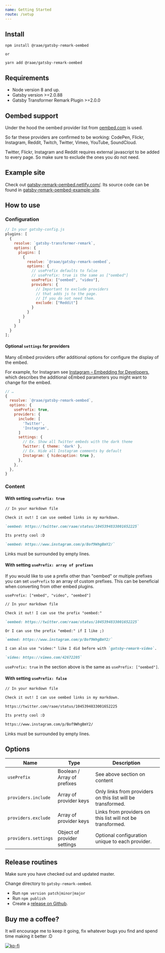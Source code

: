 ```yaml
---
name: Getting Started
route: /setup
---
```


## Install

```shell
npm install @raae/gatsby-remark-oembed

or

yarn add @raae/gatsby-remark-oembed
```
## Requirements

- Node version 8 and up.
- Gatsby version >=2.0.88
- Gatsby Transformer Remark Plugin >=2.0.0

## Oembed support

Under the hood the oembed provider list from [oembed.com](https://oembed.com/#section7) is used.

So far these providers are confirmed to be working: CodePen, Flickr, Instagram, Reddit, Twitch, Twitter, Vimeo, YouTube, SoundCloud.

Twitter, Flickr, Instagram and Reddit requires external javascript to be added to every page. So make sure to exclude the ones you do not need.

## Example site

Check out [gatsby-remark-oembed.netlify.com/](https://gatsby-remark-oembed.netlify.com/). Its source code can be found in [gatsby-remark-oembed-example-site](/gatsby-remark-oembed-example-site).

## How to use

### Configuration

```js
// In your gatsby-config.js
plugins: [
  {
    resolve: `gatsby-transformer-remark`,
    options: {
      plugins: [
        {
          resolve: `@raae/gatsby-remark-oembed`,
          options: {
            // usePrefix defaults to false
            // usePrefix: true is the same as ["oembed"]
            usePrefix: ["oembed", "video"],
            providers: {
              // Important to exclude providers
              // that adds js to the page.
              // If you do not need them.
              exclude: ["Reddit"]
            }
          }
        }
      ]
    }
  }
];
```

#### Optional `settings` for providers

Many oEmbed providers offer additional options for configure the display of the embed.

For example, for Instagram see [Instagram – Embedding for Developers](https://www.instagram.com/developer/embedding/), which describes the additional oEmbed parameters you might want to change for the embed.

```js
// …
{
  resolve: `@raae/gatsby-remark-oembed`,
  options: {
    usePrefix: true,
    providers: {
      include: [
        'Twitter',
        'Instagram',
      ]
      settings: {
        // Ex. Show all Twitter embeds with the dark theme
        Twitter: { theme: 'dark' },
        // Ex. Hide all Instagram comments by default
        Instagram: { hidecaption: true },
      },
    },
  },
}
```

### Content

#### With setting `usePrefix: true`

```md
// In your markdown file

Check it out! I can use oembed links in my markdown.

`oembed: https://twitter.com/raae/status/1045394833001652225`

Its pretty cool :D

`oembed: https://www.instagram.com/p/Bof9WhgBmY2/`
```

Links must be surrounded by empty lines.

#### With setting `usePrefix: array of prefixes`

If you would like to use a prefix other than "oembed" or multiple prefixes you can set `usePrefix` to an array of custom prefixes. This can be beneficial when converting from other embed plugins.

`usePrefix: ["embed", "video", "oembed"]`

```md
// In your markdown file

Check it out! I can use the prefix "oembed:"

`oembed: https://twitter.com/raae/status/1045394833001652225`

Or I can use the prefix "embed:" if I like ;)

`embed: https://www.instagram.com/p/Bof9WhgBmY2/`

I can also use "video:" like I did before with `gatsby-remark-video`.

`video: https://vimeo.com/42672205`
```

`usePrefix: true` in the section above is the same as `usePrefix: ["oembed"]`.

#### With setting `usePrefix: false`

```md
// In your markdown file

Check it out! I can use oembed links in my markdown.

https://twitter.com/raae/status/1045394833001652225

Its pretty cool :D

https://www.instagram.com/p/Bof9WhgBmY2/
```

Links must be surrounded by empty lines.

## Options

| Name                 | Type                        | Description                                                 |
| -------------------- | --------------------------- | ----------------------------------------------------------- |
| `usePrefix`          | Boolean / Array of prefixes | See above section on content                                |
| `providers.include`  | Array of provider keys      | Only links from providers on this list will be transformed. |
| `providers.exclude`  | Array of provider keys      | Links from providers on this list will not be transformed.  |
| `providers.settings` | Object of provider settings | Optional configuration unique to each provider.             |

## Release routines

Make sure you have checked out and updated master.

Change directory to `gatsby-remark-oembed`.

- Run `npm version patch|minor|major`
- Run `npm publish`
- Create a [release on Github](https://github.com/raae/gatsby-remark-oembed/releases/new).

## Buy me a coffee?

It will encourage me to keep it going, fix whatever bugs you find and spend time making it better :D

[![ko-fi](https://www.ko-fi.com/img/donate_sm.png)](https://ko-fi.com/P5P4OZVX)
